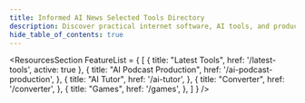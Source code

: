 ```yaml
---
title: Informed AI News Selected Tools Directory
description: Discover practical internet software, AI tools, and products of 2024 through the Informed AI News Selected Tools Directory!
hide_table_of_contents: true
---
```



<ResourcesSection 
    FeatureList = {
        [
            {
                title: "Latest Tools",
                href: '/latest-tools',
                active: true
            },
            {
                title: "AI Podcast Production",
                href: '/ai-podcast-production',
            },
            {
                title: "AI Tutor",
                href: '/ai-tutor',
            },
            {
                title: "Converter",
                href: '/converter',
            },
            {
                title: "Games",
                href: '/games',
            },
        ]
    }
/>


<CardGrid>
    <CardItem truncate 
        title="Chained Together" 
        imgsrc="https://chainedtogether.top/img/header.jpg"
        sources="https://chainedtogether.top/" 
        href="https://chainedtogether.top/"
        info="Chained Together is more than just a game; it is a marvelous adventure about trust, rapport, and teamwork. Each player is an indispensable link, and every decision you make could potentially influence the fate of the entire team." 
    />
	<CardItem truncate 
        title="svgtoico" 
        imgsrc="https://image.informedainews.com/svgtoicosm.jpeg"
        sources="https://www.svgtoico.net/" 
        href="/tools/svgtoico"
        info="With this free online SVG to ICO conversion tool, you can easily convert SVG files into ICO icons without the need to install any software. The process is simple and convenient." 
    />
	<CardItem truncate 
        title="MakePodcast" 
        imgsrc="https://image.informedainews.com/makepodcastsm.jpeg"
        sources="https://makepodcast.io/" 
        href="/tools/makepodcast"
        info="AI transforms podcasting. Input script, select AI voices, get a polished podcast fast. No voice actors, minimal production time. Ideal for quick, quality audio content." 
    />
    <CardItem truncate 
        title="KnoWhiz" 
        imgsrc="https://image.informedainews.com/KnoWhizsm.jpeg"
        sources="https://freecompress.com/zh-cn/compress-image" 
        href="/tools/knowhiz"
        info="An AI tutor, transforms learning materials into personalized lessons. Input your goals or text, and receive customized content that adjusts based on quiz results. A digital mentor, tailoring knowledge for each individual learner." 
    />
</CardGrid>
